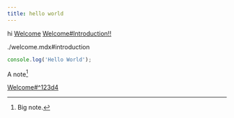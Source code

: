 ```yaml
---
title: hello world
---
```

hi [Welcome](./welcome.mdx) [Welcome#Introduction!!](./welcome.mdx#introduction)



<include>
  ./welcome.mdx#introduction
</include>



```ts
console.log('Hello World');
```

A note[^1]

[^1]: Big note.

[Welcome#^123d4](./welcome.mdx#^123d4)
